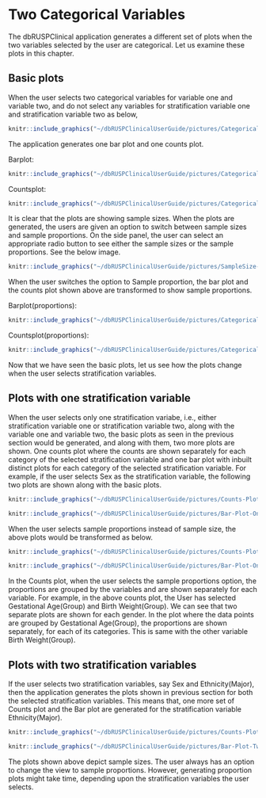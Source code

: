 # Two Categorical Variables

The dbRUSPClinical application generates a different set of plots when the two variables selected by the user are categorical. Let us examine these plots in this chapter.

## Basic plots

When the user selects two categorical variables for variable one and variable two, and do not select any variables for stratification variable one and stratification variable two as below,

```r
knitr::include_graphics("~/dbRUSPClinicalUserGuide/pictures/Categorical-Options.png")
```

The application generates one bar plot and one counts plot.

Barplot:
```r
knitr::include_graphics("~/dbRUSPClinicalUserGuide/pictures/Categorical-Basic-Barplot.png")
```

Countsplot:
```r
knitr::include_graphics("~/dbRUSPClinicalUserGuide/pictures/Categorical-Basic-Countsplot.png")
```

It is clear that the plots are showing sample sizes. When the plots are generated, the users are given an option to switch between sample sizes and sample proportions. On the side panel, the user can select an appropriate radio button to see either the sample sizes or the sample proportions. See the below image.

```r
knitr::include_graphics("~/dbRUSPClinicalUserGuide/pictures/SampleSize-SampleProportions.png")
```

When the user switches the option to Sample proportion, the bar plot and the counts plot shown above are transformed to show sample proportions.

Barplot(proportions):
```r
knitr::include_graphics("~/dbRUSPClinicalUserGuide/pictures/Categorical-Basic-Barplot-Proportions.png")
```

Countsplot(proportions):
```r
knitr::include_graphics("~/dbRUSPClinicalUserGuide/pictures/Categorical-Basic-Countsplot-Proportions.png")
```

Now that we have seen the basic plots, let us see how the plots change when the user selects stratification variables.

## Plots with one stratification variable

When the user selects only one stratification variabe, i.e., either stratification variable one or stratification variable two, along with the variable one and variable two, the basic plots as seen in the previous section would be generated, and along with them, two more plots are shown. One counts plot where the counts are shown separately for each category of the selected stratification variable and one bar plot with inbuilt distinct plots for each category of the selected stratification variable. For example, if the user selects Sex as the stratification variable, the following two plots are shown along with the basic plots.

```r
knitr::include_graphics("~/dbRUSPClinicalUserGuide/pictures/Counts-Plot-One-Str.png")
```

```r
knitr::include_graphics("~/dbRUSPClinicalUserGuide/pictures/Bar-Plot-One-Str.png")
```

When the user selects sample proportions instead of sample size, the above plots would be transformed as below.

```r
knitr::include_graphics("~/dbRUSPClinicalUserGuide/pictures/Counts-Plot-One-Str-Prop.png")
```

```r
knitr::include_graphics("~/dbRUSPClinicalUserGuide/pictures/Bar-Plot-One-Str-Prop.png")
```

In the Counts plot, when the user selects the sample proportions option, the proportions are grouped by the variables and are shown separately for each variable. For example, in the above counts plot, the User has selected Gestational Age(Group) and Birth Weight(Group). We can see that two separate plots are shown for each gender. In the plot where the data points are grouped by Gestational Age(Group), the proportions are shown separately, for each of its categories. This is same with the other variable Birth Weight(Group).


## Plots with two stratification variables

If the user selects two stratification variables, say Sex and Ethnicity(Major), then the application generates the plots shown in previous section for both the selected stratification variables. This means that, one more set of Counts plot and the Bar plot are generated for the stratification variable Ethnicity(Major).

```r
knitr::include_graphics("~/dbRUSPClinicalUserGuide/pictures/Counts-Plot-Two-Str.png")
```

```r
knitr::include_graphics("~/dbRUSPClinicalUserGuide/pictures/Bar-Plot-Two-Str.png")
```

The plots shown above depict sample sizes. The user always has an option to change the view to sample proportions. However, generating proportion plots might take time, depending upon the stratification variables the user selects.